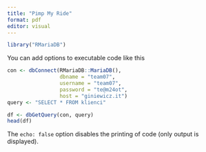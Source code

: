 ```yaml
---
title: "Pimp My Ride"
format: pdf
editor: visual
---
```


```r
library("RMariaDB")
```

You can add options to executable code like this

```r
con <- dbConnect(RMariaDB::MariaDB(),
                 dbname = "team07",
                 username = "team07",
                 password = "te@m24ot",
                 host = "giniewicz.it")
query <- "SELECT * FROM klienci"

df <- dbGetQuery(con, query)
head(df)
```

The `echo: false` option disables the printing of code (only output is displayed).
